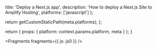 
  title: 'Deploy a Next.js app',
  description: 'How to deploy a Next.js Site to Amplify Hosting',
  platforms: ['javascript']
};

  return getCustomStaticPath(meta.platforms);
};

  return {
    props: {
      platform: context.params.platform,
      meta
    }
  };
}


<Fragments fragments={{ js: js0 }} />
